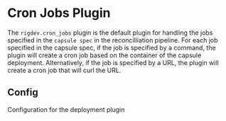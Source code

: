 # Cron Jobs Plugin

The `rigdev.cron_jobs` plugin is the default plugin for handling the jobs specified in the `capsule spec` in the reconcilliation pipeline. For each job specified in the capsule spec, if the job is specified by a command, the plugin will create a cron job based on the container of the capsule deployment. Alternatively, if the job is specified by a URL, the plugin will create a cron job that will curl the URL.

## Config



Configuration for the deployment plugin




